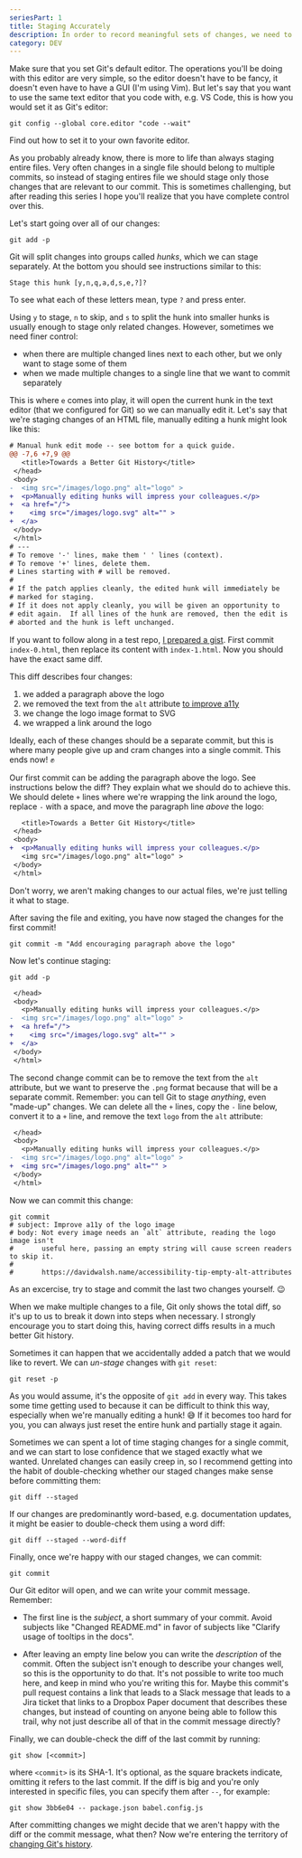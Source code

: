 ```yaml
---
seriesPart: 1
title: Staging Accurately
description: In order to record meaningful sets of changes, we need to learn how to select exactly what we want through partial staging and unstaging.
category: DEV
---
```


Make sure that you set Git's default editor. The operations you'll be doing with this editor are very simple, so the editor doesn't have to be fancy, it doesn't even have to have a GUI (I'm using Vim). But let's say that you want to use the same text editor that you code with, e.g. VS Code, this is how you would set it as Git's editor:

```shell
git config --global core.editor "code --wait"
```

Find out how to set it to your own favorite editor.

As you probably already know, there is more to life than always staging entire files. Very often changes in a single file should belong to multiple commits, so instead of staging entires file we should stage only those changes that are relevant to our commit. This is sometimes challenging, but after reading this series I hope you'll realize that you have complete control over this.

Let's start going over all of our changes:

```shell
git add -p
```

Git will split changes into groups called _hunks_, which we can stage separately. At the bottom you should see instructions similar to this:

```shell
Stage this hunk [y,n,q,a,d,s,e,?]?
```

To see what each of these letters mean, type `?` and press enter.

Using  `y` to stage,  `n` to skip, and `s` to split the hunk into smaller hunks is usually enough to stage only related changes. However, sometimes we need finer control:

  - when there are multiple changed lines next to each other, but we only want to stage some of them
  - when we made multiple changes to a single line that we want to commit separately

This is where `e` comes into play, it will open the current hunk in the text editor (that we configured for Git) so we can manually edit it. Let's say that we're staging changes of an HTML file, manually editing a hunk might look like this:

```diff
# Manual hunk edit mode -- see bottom for a quick guide.
@@ -7,6 +7,9 @@
   <title>Towards a Better Git History</title>
 </head>
 <body>
-  <img src="/images/logo.png" alt="logo" >
+  <p>Manually editing hunks will impress your colleagues.</p>
+  <a href="/">
+    <img src="/images/logo.svg" alt="" >
+  </a>
 </body>
 </html>
# ---
# To remove '-' lines, make them ' ' lines (context).
# To remove '+' lines, delete them.
# Lines starting with # will be removed.
#
# If the patch applies cleanly, the edited hunk will immediately be
# marked for staging.
# If it does not apply cleanly, you will be given an opportunity to
# edit again.  If all lines of the hunk are removed, then the edit is
# aborted and the hunk is left unchanged.
```

If you want to follow along in a test repo, [I prepared a gist](https://gist.github.com/silvenon/650da05c40386e121287176851c8f176). First commit `index-0.html`, then replace its content with `index-1.html`. Now you should have the exact same diff.

This diff describes four changes:

  1. we added a paragraph above the logo
  2. we removed the text from the `alt` attribute [to improve a11y](https://davidwalsh.name/accessibility-tip-empty-alt-attributes)
  3. we change the logo image format to SVG
  4. we wrapped a link around the logo

Ideally, each of these changes should be a separate commit, but this is where many people give up and cram changes into a single commit. This ends now! ✊

Our first commit can be adding the paragraph above the logo. See instructions below the diff? They explain what we should do to achieve this. We should delete `+` lines where we're wrapping the link around the logo, replace `-` with a space, and move the paragraph line _above_ the logo:

```diff
   <title>Towards a Better Git History</title>
 </head>
 <body>
+  <p>Manually editing hunks will impress your colleagues.</p>
   <img src="/images/logo.png" alt="logo" >
 </body>
 </html>
```

Don't worry, we aren't making changes to our actual files, we're just telling it what to stage.

After saving the file and exiting, you have now staged the changes for the first commit!

```shell
git commit -m "Add encouraging paragraph above the logo"
```

Now let's continue staging:

```shell
git add -p
```

```diff
 </head>
 <body>
   <p>Manually editing hunks will impress your colleagues.</p>
-  <img src="/images/logo.png" alt="logo" >
+  <a href="/">
+    <img src="/images/logo.svg" alt="" >
+  </a>
 </body>
 </html>
```

The second change commit can be to remove the text from the `alt` attribute, but we want to preserve the `.png` format because that will be a separate commit. Remember: you can tell Git to stage _anything_, even "made-up" changes. We can delete all the `+` lines, copy the `-` line below, convert it to a `+` line, and remove the text `logo` from the `alt` attribute:

```diff
 </head>
 <body>
   <p>Manually editing hunks will impress your colleagues.</p>
-  <img src="/images/logo.png" alt="logo" >
+  <img src="/images/logo.png" alt="" >
 </body>
 </html>
```

Now we can commit this change:

```shell
git commit
# subject: Improve a11y of the logo image
# body: Not every image needs an `alt` attribute, reading the logo image isn't
#       useful here, passing an empty string will cause screen readers to skip it.
#
#       https://davidwalsh.name/accessibility-tip-empty-alt-attributes
```

As an excercise, try to stage and commit the last two changes yourself. 😉

When we make multiple changes to a file, Git only shows the total diff, so it's up to us to break it down into steps when necessary. I strongly encourage you to start doing this, having correct diffs results in a much better Git history.

Sometimes it can happen that we accidentally added a patch that we would like to revert. We can _un-stage_ changes with `git reset`:

```shell
git reset -p
```

As you would assume, it's the opposite of `git add` in every way. This takes some time getting used to because it can be difficult to think this way, especially when we're manually editing a hunk! 😅 If it becomes too hard for you, you can always just reset the entire hunk and partially stage it again.

Sometimes we can spent a lot of time staging changes for a single commit, and we can start to lose confidence that we staged exactly what we wanted. Unrelated changes can easily creep in, so I recommend getting into the habit of double-checking whether our staged changes make sense before committing them:

```shell
git diff --staged
```

<HotTip>
  If our changes are predominantly word-based, e.g. documentation updates, it might be easier to double-check them using a word diff:

  ```shell
  git diff --staged --word-diff
  ```
</HotTip>

Finally, once we're happy with our staged changes, we can commit:

```shell
git commit
```

Our Git editor will open, and we can write your commit message. Remember:

  - The first line is the _subject_, a short summary of your commit. Avoid subjects like "Changed README.md" in favor of subjects like "Clarify usage of tooltips in the docs".

  - After leaving an empty line below you can write the _description_ of the commit. Often the subject isn't enough to describe your changes well, so this is the opportunity to do that. It's not possible to write too much here, and keep in mind who you're writing this for. Maybe this commit's pull request contains a link that leads to a Slack message that leads to a Jira ticket that links to a Dropbox Paper document that describes these changes, but instead of counting on anyone being able to follow this trail, why not just describe all of that in the commit message directly?

Finally, we can double-check the diff of the last commit by running:

```shell
git show [<commit>]
```

where `<commit>` is its SHA-1. It's optional, as the square brackets indicate, omitting it refers to the last commit. If the diff is big and you're only interested in specific files, you can specify them after `--`, for example:

```shell
git show 3bb6e04 -- package.json babel.config.js
```

After committing changes we might decide that we aren't happy with the diff or the commit message, what then? Now we're entering the territory of [changing Git's history](/blog/better-git-history/rebasing).
